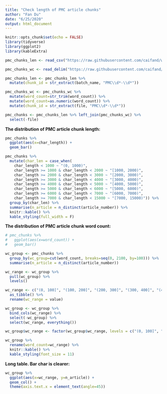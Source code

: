 ```yaml
---
title: "Check length of PMC article chunks"
author: "Fan Du"
date: "6/25/2020"
output: html_document
---
```


```r
knitr::opts_chunk$set(echo = FALSE)
library(tidyverse)
library(ggplot2)
library(kableExtra)

pmc_chunks_len <- read_csv("https://raw.githubusercontent.com/caifand/whiteboard/master/research/tagworks-task-selection/articles_with_lengths.csv")

pmc_chunks_wc <- read_delim("https://raw.githubusercontent.com/caifand/whiteboard/master/research/tagworks-task-selection/pmc-chunk-wc.txt", delim=" ", col_names=c("word_count", "file"))

pmc_chunks_len <- pmc_chunks_len %>% 
  mutate(chunk_id = str_extract(batch_name, "PMC\\d*-\\d*"))

pmc_chunks_wc <- pmc_chunks_wc %>% 
  mutate(word_count=str_trim(word_count)) %>% 
  mutate(word_count=as.numeric(word_count)) %>% 
  mutate(chunk_id = str_extract(file, "PMC\\d*-\\d*"))

pmc_chunks <- pmc_chunks_len %>% left_join(pmc_chunks_wc) %>% 
  select(-file)
```

**The distribution of PMC article chunk length:**

```r
pmc_chunks %>% 
  ggplot(aes(x=char_length)) +
  geom_bar()

pmc_chunks %>% 
  mutate(char_len = case_when(
    char_length < 1000 ~ "(0, 1000)",
    char_length >= 1000 & char_length < 2000 ~ "[1000, 2000)",
    char_length >= 2000 & char_length < 3000 ~ "[2000, 3000)",
    char_length >= 3000 & char_length < 4000 ~ "[3000, 4000)",
    char_length >= 4000 & char_length < 5000 ~ "[4000, 5000)",
    char_length >= 5000 & char_length < 6000 ~ "[5000, 6000)",
    char_length >= 6000 & char_length < 7000 ~ "[6000, 7000)",
    char_length >= 7000 & char_length < 15000 ~ "[7000, 15000)")) %>% 
  group_by(char_len) %>% 
  summarise(n_article = n_distinct(article_number)) %>% 
  knitr::kable() %>% 
  kable_styling(full_width = F)

```
**The distribution of PMC article chunk word count:**
```r
# pmc_chunks %>% 
#   ggplot(aes(x=word_count)) +
#   geom_bar()

wc_group <- pmc_chunks %>% 
  group_by(wc_group=cut(word_count, breaks=seq(0, 2100, by=100))) %>% 
  summarise(n_article = n_distinct(article_number))

wc_range <- wc_group %>% 
  pull(wc_group) %>% 
  levels()

wc_range <- c("(0, 100]", "(100, 200]", "(200, 300]", "(300, 400]", "(400, 500]", "(500, 600]", "(600, 700]", "(700, 800]", "(800, 900]", "(900, 1000]", "(1000, 1100]", "(1100, 1200]", "(1200, 1300]", "(1300, 1400]", "(1500, 1600]", "(1600, 1700]", "(1800, 1900]", "(2000,2100]") %>% 
  as_tibble() %>% 
  rename(wc_range = value)

wc_group <- wc_group %>% 
  bind_cols(wc_range) %>% 
  select(-wc_group) %>% 
  select(wc_range, everything())

wc_group$wc_range <- factor(wc_group$wc_range, levels = c("(0, 100]", "(100, 200]", "(200, 300]", "(300, 400]", "(400, 500]", "(500, 600]", "(600, 700]", "(700, 800]", "(800, 900]", "(900, 1000]", "(1000, 1100]", "(1100, 1200]", "(1200, 1300]", "(1300, 1400]", "(1500, 1600]", "(1600, 1700]", "(1800, 1900]", "(2000,2100]"))

wc_group %>% 
  rename(word_count=wc_range) %>% 
  knitr::kable() %>% 
  kable_styling(font_size = 11)
```

**Long table. Bar char is clearer:**

```r
wc_group %>% 
  ggplot(aes(x=wc_range, y=n_article)) +
  geom_col() +
  theme(axis.text.x = element_text(angle=45))

```

